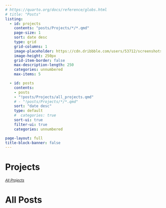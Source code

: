 ```yaml
---
# https://quarto.org/docs/reference/globs.html
# title: "Posts"
listing:
  - id: projects
    contents: "posts/Projects/*/*.qmd"
    page-size: 1
    sort: date desc
    type: grid
    grid-columns: 1
    image-placeholder: https://cdn.dribbble.com/users/53712/screenshots/2415798/media/870a4b819013969d84b6ae5d0b5c4f86.gif
    image-height: 250px
    grid-item-border: false
    max-description-length: 250
    categories: unnumbered
    max-items: 5

  - id: posts
    contents: 
    - posts
    - "!posts/Projects/all_projects.qmd"
    # - "!posts/Projects/*/*.qmd"
    sort: "date desc"
    type: default
    #  categories: true
    sort-ui: true
    filter-ui: true
    categories: unnumbered

page-layout: full
title-block-banner: false
---
```


# Projects

::: {#projects}
:::

~[*All Projects*](posts/Projects/all_projects.qmd)~

# All Posts

::: {#posts}
:::